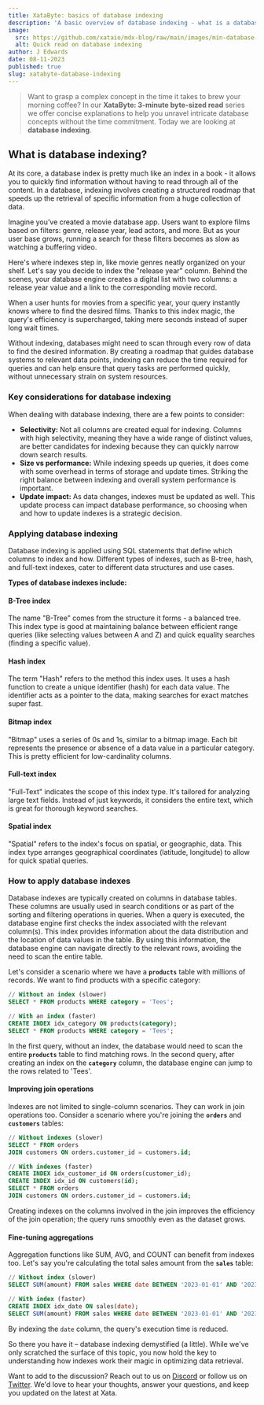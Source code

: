 ```yaml
---
title: XataByte: basics of database indexing 
description: 'A basic overview of database indexing - what is a database index and what does it do?'
image: 
  src: https://github.com/xataio/mdx-blog/raw/main/images/min-database-indexing.png
  alt: Quick read on database indexing 
author: J Edwards
date: 08-11-2023
published: true
slug: xatabyte-database-indexing
---
```


> Want to grasp a complex concept in the time it takes to brew your morning coffee?  In our **XataByte: 3-minute byte-sized read** series we offer concise explanations to help you unravel intricate database concepts without the time commitment. Today we are looking at **database indexing**.


## What is database indexing?

At its core, a database index is pretty much like an index in a book - it allows you to quickly find information without having to read through all of the content. In a database, indexing involves creating a structured roadmap that speeds up the retrieval of specific information from a huge collection of data.

Imagine you’ve created a movie database app. Users want to explore films based on filters: genre, release year, lead actors, and more. But as your user base grows, running a search for these filters becomes as slow as watching a buffering video.

Here's where indexes step in, like movie genres neatly organized on your shelf. Let's say you decide to index the "release year" column. Behind the scenes, your database engine creates a digital list with two columns: a release year value and a link to the corresponding movie record. 

When a user hunts for movies from a specific year, your query instantly knows where to find the desired films. Thanks to this index magic, the query's efficiency is supercharged, taking mere seconds instead of super long wait times.

Without indexing, databases might need to scan through every row of data to find the desired information. By creating a roadmap that guides database systems to relevant data points, indexing can reduce the time required for queries and can help ensure that query tasks are performed quickly, without unnecessary strain on system resources.


### Key considerations for database indexing

When dealing with database indexing, there are a few points to consider:

- **Selectivity:** Not all columns are created equal for indexing. Columns with high selectivity, meaning they have a wide range of distinct values, are better candidates for indexing because they can quickly narrow down search results.
- **Size vs performance:** While indexing speeds up queries, it does come with some overhead in terms of storage and update times. Striking the right balance between indexing and overall system performance is important.
- **Update impact:** As data changes, indexes must be updated as well. This update process can impact database performance, so choosing when and how to update indexes is a strategic decision.


### Applying database indexing

Database indexing is applied using SQL statements that define which columns to index and how. Different types of indexes, such as B-tree, hash, and full-text indexes, cater to different data structures and use cases.

**Types of database indexes include:**

#### B-Tree index

The name "B-Tree" comes from the structure it forms - a balanced tree. This index type is good at maintaining balance between efficient range queries (like selecting values between A and Z) and quick equality searches (finding a specific value). 

#### Hash index

The term "Hash" refers to the method this index uses. It uses a hash function to create a unique identifier (hash) for each data value. The identifier acts as a pointer to the data, making searches for exact matches super fast.

#### Bitmap index

"Bitmap" uses a series of 0s and 1s, similar to a bitmap image. Each bit represents the presence or absence of a data value in a particular category. This is pretty efficient for low-cardinality columns.

#### Full-text index

"Full-Text" indicates the scope of this index type. It's tailored for analyzing large text fields. Instead of just keywords, it considers the entire text, which is great for thorough keyword searches. 

#### Spatial index

"Spatial" refers to the index's focus on spatial, or geographic, data. This index type arranges geographical coordinates (latitude, longitude) to allow for quick spatial queries. 


### How to apply database indexes

Database indexes are typically created on columns in database tables. These columns are usually used in search conditions or as part of the sorting and filtering operations in queries. When a query is executed, the database engine first checks the index associated with the relevant column(s). This index provides information about the data distribution and the location of data values in the table. By using this information, the database engine can navigate directly to the relevant rows, avoiding the need to scan the entire table.

Let's consider a scenario where we have a **`products`** table with millions of records. We want to find products with a specific category:

```sql
// Without an index (slower)
SELECT * FROM products WHERE category = 'Tees';
```

```sql
// With an index (faster)
CREATE INDEX idx_category ON products(category);
SELECT * FROM products WHERE category = 'Tees';
```

In the first query, without an index, the database would need to scan the entire **`products`** table to find matching rows. In the second query, after creating an index on the **`category`** column, the database engine can jump to the rows related to 'Tees'.

#### Improving join operations

Indexes are not limited to single-column scenarios. They can work in join operations too. Consider a scenario where you're joining the **`orders`** and **`customers`** tables:

```sql
// Without indexes (slower)
SELECT * FROM orders
JOIN customers ON orders.customer_id = customers.id;
```

```sql
// With indexes (faster)
CREATE INDEX idx_customer_id ON orders(customer_id);
CREATE INDEX idx_id ON customers(id);
SELECT * FROM orders
JOIN customers ON orders.customer_id = customers.id;
```

Creating indexes on the columns involved in the join improves the efficiency of the join operation; the query runs smoothly even as the dataset grows.

#### Fine-tuning aggregations

Aggregation functions like SUM, AVG, and COUNT can benefit from indexes too. Let's say you're calculating the total sales amount from the **`sales`** table:

```sql
// Without index (slower)
SELECT SUM(amount) FROM sales WHERE date BETWEEN '2023-01-01' AND '2023-08-30';
```

```sql
// With index (faster)
CREATE INDEX idx_date ON sales(date);
SELECT SUM(amount) FROM sales WHERE date BETWEEN '2023-01-01' AND '2023-08-30';
```

By indexing the `date` column, the query's execution time is reduced.

So there you have it –  database indexing demystified (a little). While we've only scratched the surface of this topic, you now hold the key to understanding how indexes work their magic in optimizing data retrieval.

Want to add to the discussion? Reach out to us on [Discord](https://xata.io/discord) or follow us on [Twitter](https://twitter.com/xata). We'd love to hear your thoughts, answer your questions, and keep you updated on the latest at Xata.
